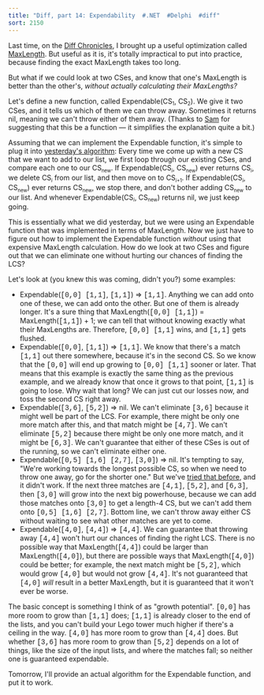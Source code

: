 ```yaml
---
title: "Diff, part 14: Expendability  #.NET  #Delphi  #diff"
sort: 2150
---
```

Last time, on the <a href="http://blog.excastle.com/tag/diff/">Diff Chronicles</a>, I brought up a useful optimization called <a href="http://blog.excastle.com/2005/04/13/diff-part-13-maxlength-and-driving-directions/">MaxLength</a>. But useful as it is, it's totally impractical to put into practice, because finding the exact MaxLength takes too long.

But what if we could look at two CSes, and know that one's MaxLength is better than the other's, <em>without actually calculating their MaxLengths?</em>

Let's define a new function, called Expendable(CS<sub><small>1</small></sub>, CS<sub><small>2</small></sub>). We give it two CSes, and it tells us which of them we can throw away. Sometimes it returns nil, meaning we can't throw either of them away. (Thanks to <a href="http://www.alieniloquent.com/">Sam</a> for suggesting that this be a function &mdash; it simplifies the explanation quite a bit.)

Assuming that we can implement the Expendable function, it's simple to plug it into <a href="http://blog.excastle.com/2005/04/13/diff-part-13-maxlength-and-driving-directions/">yesterday's algorithm</a>: Every time we come up with a new CS that we want to add to our list, we first loop through our existing CSes, and compare each one to our CS<sub><small>new</small></sub>. If Expendable(CS<sub><small><em>i</em></small></sub>, CS<sub><small>new</small></sub>) ever returns CS<sub><small><em>i</em></small></sub>, we delete CS<sub><small><em>i</em></small></sub> from our list, and then move on to CS<sub><small><em>i</em>+1</small></sub>. If Expendable(CS<sub><small><em>i</em></small></sub>, CS<sub><small>new</small></sub>) ever returns CS<sub><small>new</small></sub>, we stop there, and don't bother adding CS<sub><small>new</small></sub> to our list. And whenever Expendable(CS<sub><small><em>i</em></small></sub>, CS<sub><small>new</small></sub>) returns nil, we just keep going.

This is essentially what we did yesterday, but we were using an Expendable function that was implemented in terms of MaxLength. Now we just have to figure out how to implement the Expendable function <em>without</em> using that expensive MaxLength calculation. How do we look at two CSes and figure out that we can eliminate one without hurting our chances of finding the LCS?

Let's look at (you knew this was coming, didn't you?) some examples:

<ul>
<li>Expendable(<font face="Courier New">[0,0] [1,1]</font>, <font face="Courier New">[1,1]</font>) =&gt; <font face="Courier New">[1,1]</font>.
Anything we can add onto one of these, we can add onto the other. But one of them is already longer. It's a sure thing that MaxLength(<font face="Courier New">[0,0] [1,1]</font>) = MaxLength(<font face="Courier New">[1,1]</font>) + 1; we can tell that without knowing exactly what their MaxLengths are. Therefore, <font face="Courier New">[0,0] [1,1]</font> wins, and <font face="Courier New">[1,1]</font> gets flushed.</li>
<li>Expendable(<font face="Courier New">[0,0]</font>, <font face="Courier New">[1,1]</font>) =&gt; <font face="Courier New">[1,1]</font>.
We know that there's a match <font face="Courier New">[1,1]</font> out there somewhere, because it's in the second CS. So we know that the <font face="Courier New">[0,0]</font> will end up growing to <font face="Courier New">[0,0] [1,1]</font> sooner or later. That means that this example is exactly the same thing as the previous example, and we already know that once it grows to that point, <font face="Courier New">[1,1]</font> is going to lose. Why wait that long? We can just cut our losses now, and toss the second CS right away.</li>
<li>Expendable(<font face="Courier New">[3,6]</font>, <font face="Courier New">[5,2]</font>) =&gt; nil.
We can't eliminate <font face="Courier New">[3,6]</font> because it might well be part of the LCS. For example, there might be only one more match after this, and that match might be <font face="Courier New">[4,7]</font>. We can't eliminate <font face="Courier New">[5,2]</font> because there might be only one more match, and it might be <font face="Courier New">[6,3]</font>. We can't guarantee that either of these CSes is out of the running, so we can't eliminate either one.</li>
<li>Expendable(<font face="Courier New">[0,5] [1,6] [2,7]</font>, <font face="Courier New">[3,0]</font>) =&gt; nil.
It's tempting to say, "We're working towards the longest possible CS, so when we need to throw one away, go for the shorter one." But we've <a href="http://blog.excastle.com/2005/04/05/diff-part-7-string-em-all-together-1-of-2/">tried that before</a>, and it didn't work. If the next three matches are <font face="Courier New">[4,1]</font>, <font face="Courier New">[5,2]</font>, and <font face="Courier New">[6,3]</font>, then <font face="Courier New">[3,0]</font> will grow into the next big powerhouse, because we can add those matches onto <font face="Courier New">[3,0]</font> to get a length-4 CS, but we can't add them onto <font face="Courier New">[0,5] [1,6] [2,7]</font>. Bottom line, we can't throw away either CS without waiting to see what other matches are yet to come.</li>
<li>Expendable(<font face="Courier New">[4,0]</font>, <font face="Courier New">[4,4]</font>) =&gt; <font face="Courier New">[4,4]</font>.
We can guarantee that throwing away <font face="Courier New">[4,4]</font> won't hurt our chances of finding the right LCS. There is no possible way that MaxLength(<font face="Courier New">[4,4]</font>) could be larger than MaxLength(<font face="Courier New">[4,0]</font>), but there are possible ways that MaxLength(<font face="Courier New">[4,0]</font>) could be better; for example, the next match might be <font face="Courier New">[5,2]</font>, which would grow <font face="Courier New">[4,0]</font> but would not grow <font face="Courier New">[4,4]</font>. It's not guaranteed that <font face="Courier New">[4,0]</font> <em>will</em> result in a better MaxLength, but it is guaranteed that it won't ever be worse.</li>
</ul>

<p dir="ltr">The basic concept is something I think of as "growth potential". <font face="Courier New">[0,0]</font> has more room to grow than <font face="Courier New">[1,1]</font> does; <font face="Courier New">[1,1]</font> is already closer to the end of the lists, and you can't build your Lego tower much higher if there's a ceiling in the way. <font face="Courier New">[4,0]</font> has more room to grow than <font face="Courier New">[4,4]</font> does. But whether <font face="Courier New">[3,6]</font> has more room to grow than <font face="Courier New">[5,2]</font> depends on a lot of things, like the size of the input lists, and where the matches fall; so neither one is guaranteed expendable.</p>
<p dir="ltr">Tomorrow, I'll provide an actual algorithm for the Expendable function, and put it to work.</p>
